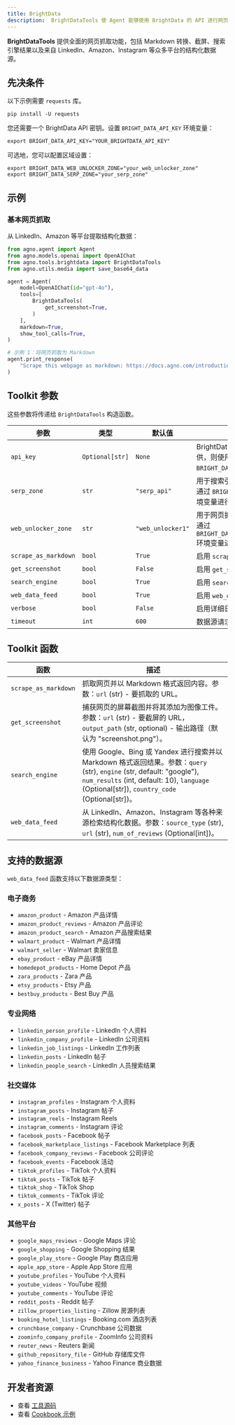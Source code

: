 ```yaml
---
title: BrightData
description:  BrightDataTools 使 Agent 能够使用 BrightData 的 API 进行网页抓取、搜索引擎查询、截屏以及结构化数据提取。
---
```


**BrightDataTools** 提供全面的网页抓取功能，包括 Markdown 转换、截屏、搜索引擎结果以及来自 LinkedIn、Amazon、Instagram 等众多平台的结构化数据源。

## 先决条件

以下示例需要 `requests` 库。

```shell
pip install -U requests
```

您还需要一个 BrightData API 密钥。设置 `BRIGHT_DATA_API_KEY` 环境变量：

```shell
export BRIGHT_DATA_API_KEY="YOUR_BRIGHTDATA_API_KEY"
```

可选地，您可以配置区域设置：

```shell
export BRIGHT_DATA_WEB_UNLOCKER_ZONE="your_web_unlocker_zone"
export BRIGHT_DATA_SERP_ZONE="your_serp_zone"
```

## 示例

### 基本网页抓取

从 LinkedIn、Amazon 等平台提取结构化数据：

```python
from agno.agent import Agent
from agno.models.openai import OpenAIChat
from agno.tools.brightdata import BrightDataTools
from agno.utils.media import save_base64_data

agent = Agent(
    model=OpenAIChat(id="gpt-4o"),
    tools=[
        BrightDataTools(
            get_screenshot=True,
        )
    ],
    markdown=True,
    show_tool_calls=True,
)

# 示例 1：将网页抓取为 Markdown
agent.print_response(
    "Scrape this webpage as markdown: https://docs.agno.com/introduction",
)
```

## Toolkit 参数

这些参数将传递给 `BrightDataTools` 构造函数。

| 参数              | 类型            | 默认值            | 描述                                                                                                   |
| -------------------| --------------- | ------------------ | ------------------------------------------------------------------------------------------------------ |
| `api_key`          | `Optional[str]` | `None`             | BrightData API 密钥。如果未提供，则使用 `BRIGHT_DATA_API_KEY`环境变量。                                       |
| `serp_zone`        | `str`           | `"serp_api"`       | 用于搜索引擎请求的区域。可以通过 `BRIGHT_DATA_SERP_ZONE` 环境变量进行覆盖。                                         |
| `web_unlocker_zone`| `str`           | `"web_unlocker1"`  | 用于网页抓取请求的区域。可以通过 `BRIGHT_DATA_WEB_UNLOCKER_ZONE` 环境变量进行覆盖。                                     |
| `scrape_as_markdown`| `bool`          | `True`             | 启用 `scrape_as_markdown` 工具。                                                                     |
| `get_screenshot`   | `bool`          | `False`            | 启用 `get_screenshot` 工具。                                                                         |
| `search_engine`    | `bool`          | `True`             | 启用 `search_engine` 工具。                                                                          |
| `web_data_feed`    | `bool`          | `True`             | 启用 `web_data_feed` 工具。                                                                          |
| `verbose`          | `bool`          | `False`            | 启用详细日志记录。                                                                                   |
| `timeout`          | `int`           | `600`              | 数据源请求的超时（秒）。                                                                                 |

## Toolkit 函数

| 函数             | 描述                                                                                                                                                                                           |
| ---------------- | ---------------------------------------------------------------------------------------------------------------------------------------------------------------------------------------------- |
| `scrape_as_markdown` | 抓取网页并以 Markdown 格式返回内容。参数：`url` (str) - 要抓取的 URL。                                                                                                                            |
| `get_screenshot`     | 捕获网页的屏幕截图并将其添加为图像工件。参数：`url` (str) - 要截屏的 URL，`output_path` (str, optional) - 输出路径（默认为 "screenshot.png"）。                                                                   |
| `search_engine`    | 使用 Google、Bing 或 Yandex 进行搜索并以 Markdown 格式返回结果。参数：`query` (str), `engine` (str, default: "google"), `num_results` (int, default: 10), `language` (Optional[str]), `country_code` (Optional[str])。 |
| `web_data_feed`      | 从 LinkedIn、Amazon、Instagram 等各种来源检索结构化数据。参数：`source_type` (str), `url` (str), `num_of_reviews` (Optional[int])。                                                                                            |

## 支持的数据源

`web_data_feed` 函数支持以下数据源类型：

### 电子商务
- `amazon_product` - Amazon 产品详情
- `amazon_product_reviews` - Amazon 产品评论
- `amazon_product_search` - Amazon 产品搜索结果
- `walmart_product` - Walmart 产品详情
- `walmart_seller` - Walmart 卖家信息
- `ebay_product` - eBay 产品详情
- `homedepot_products` - Home Depot 产品
- `zara_products` - Zara 产品
- `etsy_products` - Etsy 产品
- `bestbuy_products` - Best Buy 产品

### 专业网络
- `linkedin_person_profile` - LinkedIn 个人资料
- `linkedin_company_profile` - LinkedIn 公司资料
- `linkedin_job_listings` - LinkedIn 工作列表
- `linkedin_posts` - LinkedIn 帖子
- `linkedin_people_search` - LinkedIn 人员搜索结果

### 社交媒体
- `instagram_profiles` - Instagram 个人资料
- `instagram_posts` - Instagram 帖子
- `instagram_reels` - Instagram Reels
- `instagram_comments` - Instagram 评论
- `facebook_posts` - Facebook 帖子
- `facebook_marketplace_listings` - Facebook Marketplace 列表
- `facebook_company_reviews` - Facebook 公司评论
- `facebook_events` - Facebook 活动
- `tiktok_profiles` - TikTok 个人资料
- `tiktok_posts` - TikTok 帖子
- `tiktok_shop` - TikTok Shop
- `tiktok_comments` - TikTok 评论
- `x_posts` - X (Twitter) 帖子

### 其他平台
- `google_maps_reviews` - Google Maps 评论
- `google_shopping` - Google Shopping 结果
- `google_play_store` - Google Play 商店应用
- `apple_app_store` - Apple App Store 应用
- `youtube_profiles` - YouTube 个人资料
- `youtube_videos` - YouTube 视频
- `youtube_comments` - YouTube 评论
- `reddit_posts` - Reddit 帖子
- `zillow_properties_listing` - Zillow 房源列表
- `booking_hotel_listings` - Booking.com 酒店列表
- `crunchbase_company` - Crunchbase 公司数据
- `zoominfo_company_profile` - ZoomInfo 公司资料
- `reuter_news` - Reuters 新闻
- `github_repository_file` - GitHub 存储库文件
- `yahoo_finance_business` - Yahoo Finance 商业数据

## 开发者资源

- 查看 [工具源码](https://github.com/agno-agi/agno/blob/main/libs/agno/agno/tools/brightdata.py)
- 查看 [Cookbook 示例](https://github.com/agno-agi/agno/blob/main/cookbook/tools/brightdata_tools.py)